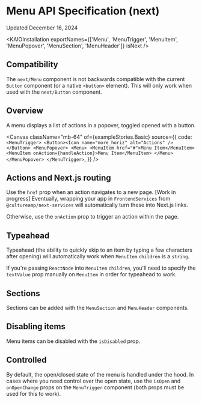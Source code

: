 
<Meta title="Components/Menu/Menu (next)/API Specification" />

# Menu API Specification (next)

Updated December 16, 2024

<ResourceLinks
  sourceCode="https://github.com/cultureamp/kaizen-design-system/tree/main/packages/components/src/__next__/Menu"
  figma="https://www.figma.com/design/eZKEE5kXbEMY3lx84oz8iN/%F0%9F%92%9C-Heart-UI-Kit?m=auto&node-id=6262-0&t=I4H23jCrCJz4O2nf-1"
  designGuidelines="/?path=/docs/components-menu-menu-next-usage-guidelines--docs"
  ariaComponentPage="https://react-spectrum.adobe.com/react-aria/Menu.html"
/>

<KAIOInstallation
  exportNames={['Menu', 'MenuTrigger', 'MenuItem', 'MenuPopover', 'MenuSection', 'MenuHeader']}
  isNext
/>

## Compatibility

The `next/Menu` component is not backwards compatible with the current `Button` component (or a native `<button>` element). This will only work when used with the `next/Button` component.

## Overview

A menu displays a list of actions in a popover, toggled opened with a button.

<Canvas
  className="mb-64"
  of={exampleStories.Basic}
  source={{
    code: `
<MenuTrigger>
  <Button><Icon name="more_horiz" alt="Actions" /></Button>
  <MenuPopover>
    <Menu>
      <MenuItem href="#">Menu Item</MenuItem>
      <MenuItem onAction={handleAction}>Menu Item</MenuItem>
    </Menu>
  </MenuPopover>
</MenuTrigger>
  `,
  }}
/>

<Controls of={exampleStories.Basic} />

## Actions and Next.js routing

Use the `href` prop when an action navigates to a new page.
[Work in progress] Eventually, wrapping your app in `FrontendServices` from `@cultureamp/next-services` will automatically turn these into Next.js links.

Otherwise, use the `onAction` prop to trigger an action within the page.

<Canvas className="mb-24" of={docsStories.Actions} />

## Typeahead

Typeahead (the ability to quickly skip to an item by typing a few characters after opening) will automatically work when `MenuItem` `children` is a `string`.

If you're passing `ReactNode` into `MenuItem` `children`, you'll need to specify the `textValue` prop manually on `MenuItem` in order for typeahead to work.

<Canvas className="mb-24" of={exampleStories.RichContent} />

## Sections

Sections can be added with the `MenuSection` and `MenuHeader` components.

<Canvas className="mb-24" of={exampleStories.WithSections} />

## Disabling items

Menu items can be disabled with the `isDisabled` prop.

<Canvas className="mb-24" of={exampleStories.DisabledItems} />

## Controlled

By default, the open/closed state of the menu is handled under the hood. In cases where you need control over the open state, use the `isOpen` and `onOpenChange` props on the `MenuTrigger` component (both props must be used for this to work).

<Canvas className="mb-24" of={exampleStories.Controlled} />
